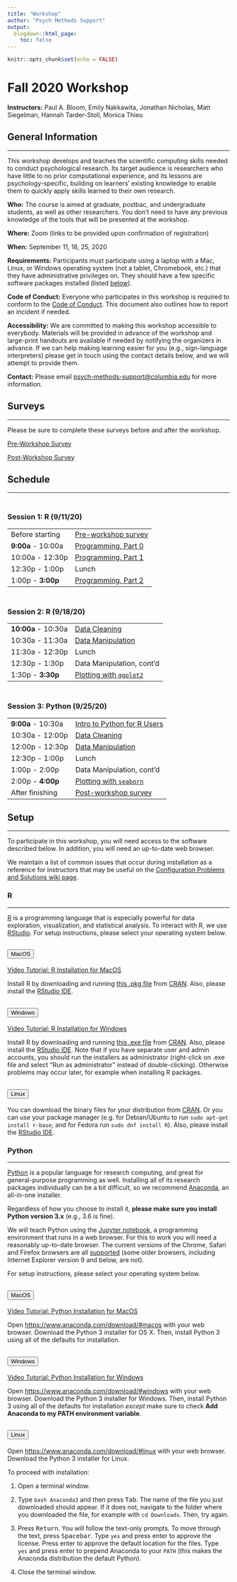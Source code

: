 ```yaml
---
title: "Workshop"
author: "Psych Methods Support"
output:
  blogdown::html_page:
    toc: false
---
```


```r
knitr::opts_chunk$set(echo = FALSE)
```

# Fall 2020 Workshop

<div class="highlightsec">
**Instructors:** Paul A. Bloom, Emily Nakkawita, Jonathan Nicholas, Matt Siegelman, Hannah Tarder-Stoll, Monica Thieu
</div>

## General Information

---

This workshop develops and teaches the scientific computing skills needed to conduct psychological research. Its target audience is researchers who have little to no prior computational experience, and its lessons are psychology-specific, building on learners' existing knowledge to enable them to quickly apply skills learned to their own research.

**Who:** The course is aimed at graduate, postbac, and undergraduate students, as well as other researchers. You don't need to have any previous knowledge of the tools that will be presented at the workshop.

**Where:** Zoom (links to be provided upon confirmation of registration)<!--Butler Library 2nd floor (rooms TBD). Get directions with OpenStreetMap or Google Maps.-->

**When:** September 11, 18, 25, 2020

**Requirements:** Participants must participate using a laptop with a Mac, Linux, or Windows operating system (not a tablet, Chromebook, etc.) that they have administrative privileges on. They should have a few specific software packages installed (listed [below](https://cu-psych-computing.github.io/cu-psych-comp-tutorial/workshop/#setup)).

**Code of Conduct:** Everyone who participates in this workshop is required to conform to the [Code of Conduct](https://docs.carpentries.org/topic_folders/policies/code-of-conduct.html){target="_blank"}. This document also outlines how to report an incident if needed.

**Accessibility:** We are committed to making this workshop accessible to everybody. <!--The workshop organizers have checked that:

The room is wheelchair / scooter accessible.
Accessible restrooms are available.
-->Materials will be provided in advance of the workshop and large-print handouts are available if needed by notifying the organizers in advance. If we can help making learning easier for you (e.g., sign-language interpreters<!--, lactation facilities-->) please get in touch using the contact details below, and we will attempt to provide them.

**Contact:** Please email [psych-methods-support@columbia.edu](mailto:psych-methods-support@columbia.edu){target="_blank"} for more information.

## Surveys

---

Please be sure to complete these surveys before and after the workshop.

[Pre-Workshop Survey](https://docs.google.com/forms/d/e/1FAIpQLSchEOWieJF5F391L5-fSC4DBCAJ1hOIbIUWiAWqyfZC9gzBAQ/viewform?usp=sf_link){target="_blank"}

[Post-Workshop Survey](https://docs.google.com/forms/d/e/1FAIpQLSe4iqiAev5qqmQfoL7hxFVzlihEKzjthKv0wLOipsjaad88FQ/viewform?usp=sf_link){target="_blank"}

## Schedule

---

<div class="row">
<div class="col-md-6">
<h3 style="padding-top: 30px; margin-top: 0;">Session 1: R (9/11/20)</h3>
<table class="table table-striped">
<tr><td>Before starting</td><td><a href="https://docs.google.com/forms/d/e/1FAIpQLSchEOWieJF5F391L5-fSC4DBCAJ1hOIbIUWiAWqyfZC9gzBAQ/viewform?usp=sf_link" target="_blank">Pre-workshop survey</a></td></tr>
<tr><td><b>9:00a</b> - 10:00a</td><td><a href="/tutorials/r-core/1-programming/lessonpart0/" target="_blank">Programming, Part 0</a></td></tr>
<tr><td>10:00a - 12:30p</td><td><a href="/tutorials/r-core/1-programming/lessonpart1/" target="_blank">Programming, Part 1</a></td></tr>
<tr><td>12:30p - 1:00p</td><td>Lunch</td></tr>
<tr><td>1:00p - <b>3:00p</b></td><td><a href="/tutorials/r-core/1-programming/lessonpart2/" target="_blank">Programming, Part 2</a></td></tr>
</table>
</div>
<div class="col-md-6">
<h3 style="padding-top: 30px; margin-top: 0;">Session 2: R (9/18/20)</h3>
<table class="table table-striped">
<tr><td><b>10:00a</b> - 10:30a</td><td><a href="/tutorials/r-core/2-datacleaning/" target="_blank">Data Cleaning</a></td></tr>
<tr><td>10:30a - 11:30a</td><td><a href="/tutorials/r-core/3-datamanipulation/" target="_blank">Data Manipulation</a></td></tr>
<tr><td>11:30a - 12:30p</td><td>Lunch</td></tr>
<tr><td>12:30p - 1:30p</td><td>Data Manipulation, cont'd</td></tr>
<tr><td>1:30p - <b>3:30p</b></td><td><a href="/tutorials/r-core/4-plotting/" target="_blank">Plotting with <code>ggplot2</code></a></td></tr>
</table>
</div>
<div class="col-md-6">
<h3 style="padding-top: 30px; margin-top: 0;">Session 3: Python (9/25/20)</h3>
<table class="table table-striped">
<tr><td><b>9:00a</b> - 10:30a</td><td><a href="/Python/1_r2PythonTranslation/2_introProgramming.html" target="_blank">Intro to Python for R Users</a></td></tr>
<tr><td>10:30a - 12:00p</td><td><a href="/Python/2_dataCleaning/lesson.html" target="_blank">Data Cleaning</a></td></tr>
<tr><td>12:00p - 12:30p</td><td><a href="/Python/3_descriptives/lesson.html" target="_blank">Data Manipulation</a></td></tr>
<tr><td>12:30p - 1:00p</td><td>Lunch</td></tr>
<tr><td>1:00p - 2:00p</td><td>Data Manipulation, cont'd</td></tr>
<tr><td>2:00p - <b>4:00p</b></td><td><a href="/Python/4_plotting/lesson.html" target="_blank">Plotting with <code>seaborn</code></a></td></tr>
<tr><td>After finishing</td><td><a href="https://docs.google.com/forms/d/e/1FAIpQLSe4iqiAev5qqmQfoL7hxFVzlihEKzjthKv0wLOipsjaad88FQ/viewform?usp=sf_link," target="_blank">Post-workshop survey</a></td></tr>
</table>
</div>
</div>

## Setup

---

To participate in this workshop, you will need access to the software described below. In addition, you will need an up-to-date web browser.

We maintain a list of common issues that occur during installation as a reference for instructors that may be useful on the [Configuration Problems and Solutions wiki page](https://github.com/swcarpentry/workshop-template/wiki/Configuration-Problems-and-Solutions){target="_blank"}.

### R

---

[R](https://www.r-project.org/){target="_blank"} is a programming language that is especially powerful for data exploration, visualization, and statistical analysis. To interact with R, we use [RStudio](https://www.rstudio.com/){target="_blank"}. For setup instructions, please select your operating system below.

<div class="accordion" id="raccordion">
<div class="card">
<div class="card-header" id="rmacos">
<h2 class="mb-0">
<button class="btn btn-link" type="button" data-toggle="collapse" data-target="#rmacoscard" aria-expanded="true" aria-controls="rmacoscard">
MacOS
</button>
</h2>
</div>
<div id="rmacoscard" class="collapse" aria-labelledby="rmacos" data-parent="#raccordion">
<div class="card-body">
[Video Tutorial: R Installation for MacOS](https://www.youtube.com/watch?v=5-ly3kyxwEg){target="_blank"}

Install R by downloading and running [this .pkg file](https://cran.r-project.org/bin/macosx/R-latest.pkg){target="_blank"} from [CRAN](https://cran.r-project.org/index.html){target="_blank"}. Also, please install the [RStudio IDE](https://www.rstudio.com/products/rstudio/download/#download){target="_blank"}.
</div>
</div>
</div>
<div class="card">
<div class="card-header" id="rwindows">
<h2 class="mb-0">
<button class="btn btn-link collapsed" type="button" data-toggle="collapse" data-target="#rwindowscard" aria-expanded="false" aria-controls="rwindowscard">
Windows
</button>
</h2>
</div>

<div id="rwindowscard" class="collapse" aria-labelledby="rwindows" data-parent="#raccordion">
<div class="card-body">
[Video Tutorial: R Installation for Windows](https://www.youtube.com/watch?v=q0PjTAylwoU){target="_blank"}

Install R by downloading and running [this .exe file](https://cran.r-project.org/bin/windows/base/release.htm){target="_blank"} from [CRAN](https://cran.r-project.org/index.html){target="_blank"}. Also, please install the [RStudio IDE](https://www.rstudio.com/products/rstudio/download/#download){target="_blank"}. Note that if you have separate user and admin accounts, you should run the installers as administrator (right-click on .exe file and select "Run as administrator" instead of double-clicking). Otherwise problems may occur later, for example when installing R packages.
</div>
</div>
</div>
<div class="card">
<div class="card-header" id="rlinux">
<h2 class="mb-0">
<button class="btn btn-link collapsed" type="button" data-toggle="collapse" data-target="#rlinuxcard" aria-expanded="false" aria-controls="rlinuxcard">
Linux
</button>
</h2>
</div>
<div id="rlinuxcard" class="collapse" aria-labelledby="rlinux" data-parent="#raccordion">
<div class="card-body">
You can download the binary files for your distribution from [CRAN](https://cran.r-project.org/index.html){target="_blank"}. Or you can use your package manager (e.g. for Debian/Ubuntu to run `sudo apt-get install r-base`; and for Fedora run `sudo dnf install R`). Also, please install the [RStudio IDE](https://www.rstudio.com/products/rstudio/download/#download){target="_blank"}.
</div>
</div>
</div>
</div>

### Python

---

[Python](https://python.org/){target="_blank"} is a popular language for research computing, and great for general-purpose programming as well. Installing all of its research packages individually can be a bit difficult, so we recommend [Anaconda](https://www.anaconda.com/distribution/){target="_blank"}, an all-in-one installer.

Regardless of how you choose to install it, **please make sure you install Python version 3.x** (e.g., 3.6 is fine).

We will teach Python using the [Jupyter notebook](https://jupyter.org/){target="_blank"}, a programming environment that runs in a web browser. For this to work you will need a reasonably up-to-date browser. The current versions of the Chrome, Safari and Firefox browsers are all [supported](https://jupyter-notebook.readthedocs.io/en/stable/notebook.html#browser-compatibility){target="_blank"} (some older browsers, including Internet Explorer version 9 and below, are not).

For setup instructions, please select your operating system below.

<div class="accordion" id="pyaccordion">
<div class="card">
<div class="card-header" id="pymacos">
<h2 class="mb-0">
<button class="btn btn-link collapsed" type="button" data-toggle="collapse" data-target="#pymacoscard" aria-expanded="false" aria-controls="pymacoscard">
MacOS
</button>
</h2>
</div>
<div id="pymacoscard" class="collapse" aria-labelledby="pymacos" data-parent="#pyaccordion">
<div class="card-body">
[Video Tutorial: Python Installation for MacOS](https://www.youtube.com/watch?v=TcSAln46u9U){target="_blank"}

Open [https://www.anaconda.com/download/#macos](https://www.anaconda.com/download/#macos){target="_blank"} with your web browser. Download the Python 3 installer for OS X. Then, install Python 3 using all of the defaults for installation.
</div>
</div>
</div>
<div class="card">
<div class="card-header" id="pywindows">
<h2 class="mb-0">
<button class="btn btn-link" type="button" data-toggle="collapse" data-target="#pywindowscard" aria-expanded="true" aria-controls="pywindowscard">
Windows
</button>
</h2>
</div>

<div id="pywindowscard" class="collapse" aria-labelledby="pywindows" data-parent="#pyaccordion">
<div class="card-body">
[Video Tutorial: Python Installation for Windows](https://www.youtube.com/watch?v=xxQ0mzZ8UvA){target="_blank"}

Open [https://www.anaconda.com/download/#windows](https://www.anaconda.com/download/#windows){target="_blank"} with your web browser. Download the Python 3 installer for Windows. Then, install Python 3 using all of the defaults for installation _except_ make sure to check **Add Anaconda to my PATH environment variable**.
</div>
</div>
</div>
<div class="card">
<div class="card-header" id="pylinux">
<h2 class="mb-0">
<button class="btn btn-link collapsed" type="button" data-toggle="collapse" data-target="#pylinuxcard" aria-expanded="false" aria-controls="pylinuxcard">
Linux
</button>
</h2>
</div>
<div id="pylinuxcard" class="collapse" aria-labelledby="pylinux" data-parent="#pyaccordion">
<div class="card-body">
Open [https://www.anaconda.com/download/#linux](https://www.anaconda.com/download/#linux){target="_blank"} with your web browser. Download the Python 3 installer for Linux.

To proceed with installation:

1. Open a terminal window.

2. Type `bash Anaconda3` and then press <kbd>Tab</kbd>. The name of the file you just downloaded should appear. If it does not, navigate to the folder where you downloaded the file, for example with `cd Downloads`. Then, try again.

3. Press <kbd>Return</kbd>. You will follow the text-only prompts. To move through the text, press <kbd>Spacebar</kbd>. Type `yes` and press enter to approve the license. Press enter to approve the default location for the files. Type `yes` and press enter to prepend Anaconda to your `PATH` (this makes the Anaconda distribution the default Python).

4. Close the terminal window.
</div>
</div>
</div>
</div>
